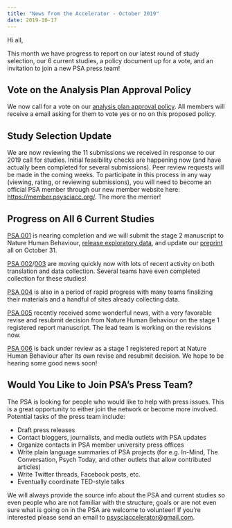 ```yaml
---
title: "News from the Accelerator - October 2019"
date: 2019-10-17
---
```


Hi all,

This month we have progress to report on our latest round of study selection, our 6 current studies, a policy document up for a vote, and an invitation to join a new PSA press team!
<h2>Vote on the Analysis Plan Approval Policy</h2>
We now call for a vote on our <a href="https://docs.google.com/document/d/1DtoIMZoi3-a4nmgvQbV0LsbEH2xNMgRNnS94H6Jx3jo/edit#heading=h.x22gltabenuo" target="_blank" rel="noopener">analysis plan approval policy</a>. All members will receive a email asking for them to vote yes or no on this proposed policy.
<h2>Study Selection Update</h2>
We are now reviewing the 11 submissions we received in response to our 2019 call for studies. Initial feasibility checks are happening now (and have actually been completed for several submissions). Peer review requests will be made in the coming weeks. To participate in this process in any way (viewing, rating, or reviewing submissions), you will need to become an official PSA member through our new member website here: <a href="https://member.psysciacc.org/" target="_blank" rel="noopener">https://member.psysciacc.org/</a>. The more the merrier!
<h2>Progress on All 6 Current Studies</h2>
<a href="https://psysciacc.org/001-face-perception/" target="_blank" rel="noopener">PSA 001</a> is nearing completion and we will submit the stage 2 manuscript to Nature Human Behaviour, <a href="https://psysciacc.org/2019/09/01/introducing-the-psa001-secondary-analysis-challenge/" target="_blank" rel="noopener">release exploratory data</a>, and update our <a href="https://psyarxiv.com/n26dy" target="_blank" rel="noopener">preprint </a>all on October 31.

<a href="https://psyarxiv.com/t2pjv" target="_blank" rel="noopener">PSA 002</a>/<a href="https://psysciacc.org/003-gendered-prejudice/" target="_blank" rel="noopener">003</a> are moving quickly now with lots of recent activity on both translation and data collection. Several teams have even completed collection for these studies!

<a href="https://psyarxiv.com/zeux9" target="_blank" rel="noopener">PSA 004</a> is also in a period of rapid progress with many teams finalizing their materials and a handful of sites already collecting data.

<a href="https://psyarxiv.com/6hju9/" target="_blank" rel="noopener">PSA 005</a> recently received some wonderful news, with a very favorable revise and resubmit decision from Nature Human Behaviour on the stage 1 registered report manuscript. The lead team is working on the revisions now.

<a href="https://psyarxiv.com/9uaqm/" target="_blank" rel="noopener">PSA 006</a> is back under review as a stage 1 registered report at Nature Human Behaviour after its own revise and resubmit decision. We hope to be hearing some good news soon!
<h2>Would You Like to Join PSA’s Press Team?</h2>
The PSA is looking for people who would like to help with press issues. This is a great opportunity to either join the network or become more involved.
Potential tasks of the press team include:
<ul>
	<li>Draft press releases</li>
	<li>Contact bloggers, journalists, and media outlets with PSA updates</li>
	<li>Organize contacts in PSA member university press offices</li>
	<li>Write plain language summaries of PSA projects (for e.g. In-Mind, The Conversation, Psych Today, and other outlets that allow contributed articles)</li>
	<li>Write Twitter threads, Facebook posts, etc.</li>
	<li>Eventually coordinate TED-style talks</li>
</ul>
We will always provide the source info about the PSA and current studies so even people who are not familiar with the structure, goals or are not even sure what is going on in the PSA are welcome to volunteer! If you're interested please send an email to <a href="mailto:psysciaccelerator@gmail.com">psysciaccelerator@gmail.com</a>.
